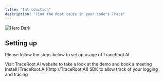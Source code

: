 ```yaml
---
title: "Introduction"
description: "Find the Root cause in your code's Trace"
---
```


<img
  className="hidden dark:block"
  src="/images/hero-dark.png"
  alt="Hero Dark"
/>

## Setting up

Please follow the steps below to set up usage of TraceRoot.AI

<CardGroup cols={2}>
  <Card title="TraceRoot.AI Website" icon="sitemap" href="https://traceroot.ai">
    Visit TraceRoot.AI website to take a look at the demo and book a meeting
  </Card>
  <Card title="Install SDK" icon="code" href="https://pypi.org/project/traceroot/">
    Install [TraceRoot.AI](http://TraceRoot.AI) SDK to allow track of your logging and tracing
  </Card>
</CardGroup>